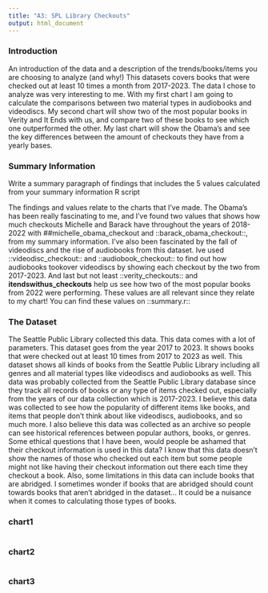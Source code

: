 ```yaml
---
title: "A3: SPL Library Checkouts"
output: html_document
---
```


### Introduction

An introduction of the data and a description of the trends/books/items you are choosing to analyze (and why!)
This datasets covers books that were checked out at least 10 times a month from 2017-2023. The data I chose to analyze was very interesting to me. With my first chart I am going to calculate the comparisons between two material types in audiobooks and videodiscs. My second chart will show two of the most popular books in Verity and It Ends with us, and compare two of these books to see which one outperformed the other. My last chart will show the Obama's and see the key differences between the amount of checkouts they have from a yearly bases. 

### Summary Information

Write a summary paragraph of findings that includes the 5 values calculated from your summary information R script

The findings and values relate to the charts that I've made. The Obama's has been really fascinating to me, and I've found two values that shows how much checkouts Michelle and Barack have throughout the years of 2018-2022 with ##michelle_obama_checkout and ::barack_obama_checkout::, from my summary information. I've also been fascinated by the fall of videodiscs and the rise of audiobooks from this dataset. Ive used ::videodisc_checkout:: and ::audiobook_checkout:: to find out how audiobooks tookover videodiscs by showing each checkout by the two from 2017-2023. And last but not least ::verity_checkouts:: and **itendswithus_checkouts** help us see how two of the most popular books from 2022 were performing. These values are all relevant since they relate to my chart! You can find these values on ::summary.r::

### The Dataset

The Seattle Public Library collected this data. This data comes with a lot of parameters. This dataset goes from the year 2017 to 2023. It shows books that were checked out at least 10 times from 2017 to 2023 as well.  This dataset shows all kinds of books from the Seattle Public Library including all genres and all material types like videodiscs and audiobooks as well. This data was probably collected from the Seattle Public Library database since they track all records of books or any type of items checked out, especially from the years of our data collection which is 2017-2023. I believe this data was collected to see how the popularity of different items like books, and items that people don’t think about like videodiscs, audiobooks, and so much more. I also believe this data was collected as an archive so people can see historical references between popular authors, books, or genres. Some ethical questions that I have been, would people be ashamed that their checkout information is used in this data? I know that this data doesn’t show the names of those who checked out each item but some people might not like having their checkout information out there each time they checkout a book. Also, some limitations in this data can include books that are abridged. I sometimes wonder if books that are abridged should count towards books that aren’t abridged in the dataset… It could be a nuisance when it comes to calculating those types of books. 

### chart1


```r
```

### chart2


```r
```

### chart3


```r
```

